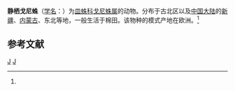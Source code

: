 {{Speciesbox
| taxon = Collinsia inerrans
| binomial_authority = (Cambridge, 1884)<ref name='id13216'>{{cite web| url =http://www.bioinfo.cn/db05/BjdwSpecies.php?action=view&id=13216| title =静栖戈尼蛛| work =《中国动物物种编目数据库》| publisher =中国科学院微生物研究所| author =中国科学院动物研究所| accessdate =2009-04-28| deadurl =yes| archiveurl =https://web.archive.org/web/20160305021548/http://www.bioinfo.cn/db05/BjdwSpecies.php?action=view&id=13216| archivedate =2016-03-05}}</ref>
}}

'''静栖戈尼蛛'''（[[学名|学名]]：{{lang|la|''Collinsia inerrans''}}）为[[皿蛛科|皿蛛科]][[戈尼蛛属|戈尼蛛属]]的动物。分布于古北区以及[[中国大陆|中国大陆]]的[[新疆|新疆]]、[[内蒙古|内蒙古]]、东北等地，一般生活于棉田。该物种的模式产地在欧洲。<ref name='id13216'/>

== 参考文献 ==
{{reflist}}

{{蜘蛛小作品}}

{{taxonbar}}
[[Category:_1884年描述的动物|J]]
[[Category:戈尼蛛属|J]]